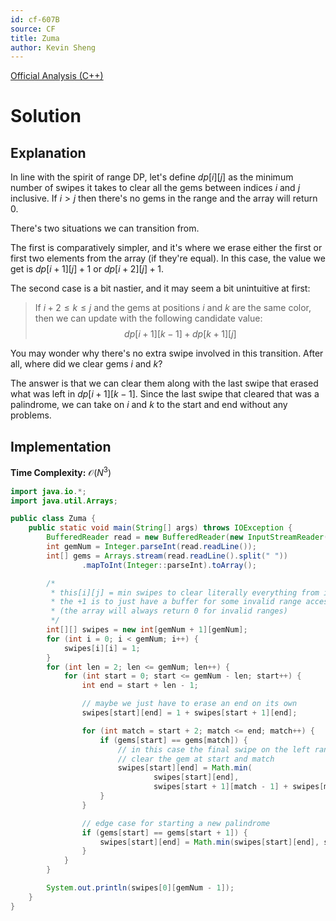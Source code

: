 ```yaml
---
id: cf-607B
source: CF
title: Zuma
author: Kevin Sheng
---
```


[Official Analysis (C++)](https://codeforces.com/blog/entry/22256)

# Solution

## Explanation

In line with the spirit of range DP, let's define $dp[i][j]$ as the minimum
number of swipes it takes to clear all the gems between indices $i$ and $j$ inclusive.
If $i > j$ then there's no gems in the range and the array will return $0$.

There's two situations we can transition from.

The first is comparatively simpler, and it's where we erase either the
first or first two elements from the array (if they're equal).
In this case, the value we get is $dp[i+1][j]+1$ or $dp[i+2][j]+1$.

The second case is a bit nastier, and it may seem a bit unintuitive at first:

> If $i + 2 \le k \le j$ and the gems at positions $i$ and $k$ are the same color,
> then we can update with the following candidate value:
> $$
> dp[i+1][k-1]+dp[k+1][j]
> $$

You may wonder why there's no extra swipe involved in this transition.
After all, where did we clear gems $i$ and $k$?

The answer is that we can clear them along with the last swipe
that erased what was left in $dp[i+1][k-1]$.
Since the last swipe that cleared that was a palindrome, we can take on $i$
and $k$ to the start and end without any problems.

## Implementation

**Time Complexity:** $\mathcal{O}(N^3)$

<LanguageSection>
<JavaSection>

```java
import java.io.*;
import java.util.Arrays;

public class Zuma {
	public static void main(String[] args) throws IOException {
		BufferedReader read = new BufferedReader(new InputStreamReader(System.in));
		int gemNum = Integer.parseInt(read.readLine());
		int[] gems = Arrays.stream(read.readLine().split(" "))
				.mapToInt(Integer::parseInt).toArray();

		/*
		 * this[i][j] = min swipes to clear literally everything from i to j (inclusive)
		 * the +1 is to just have a buffer for some invalid range accesses
		 * (the array will always return 0 for invalid ranges)
		 */
		int[][] swipes = new int[gemNum + 1][gemNum];
		for (int i = 0; i < gemNum; i++) {
			swipes[i][i] = 1;
		}
		for (int len = 2; len <= gemNum; len++) {
			for (int start = 0; start <= gemNum - len; start++) {
				int end = start + len - 1;

				// maybe we just have to erase an end on its own
				swipes[start][end] = 1 + swipes[start + 1][end];

				for (int match = start + 2; match <= end; match++) {
					if (gems[start] == gems[match]) {
						// in this case the final swipe on the left range can also
						// clear the gem at start and match
						swipes[start][end] = Math.min(
								swipes[start][end],
								swipes[start + 1][match - 1] + swipes[match + 1][end]);
					}
				}

				// edge case for starting a new palindrome
				if (gems[start] == gems[start + 1]) {
					swipes[start][end] = Math.min(swipes[start][end], swipes[start + 2][end] + 1);
				}
			}
		}

		System.out.println(swipes[0][gemNum - 1]);
	}
}
```

</JavaSection>
</LanguageSection>
